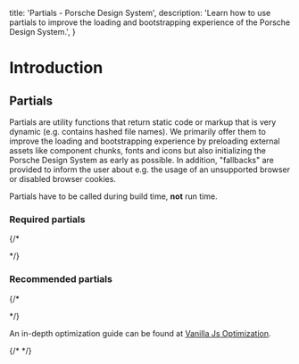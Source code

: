 
  title: 'Partials - Porsche Design System',
  description: 'Learn how to use partials to improve the loading and bootstrapping experience of the Porsche Design System.',
}

# Introduction

<TableOfContents headings={[]} />

## Partials

Partials are utility functions that return static code or markup that is very dynamic (e.g. contains hashed file names).
We primarily offer them to improve the loading and bootstrapping experience by preloading external assets like component
chunks, fonts and icons but also initializing the Porsche Design System as early as possible. In addition, "fallbacks"
are provided to inform the user about e.g. the usage of an unsupported browser or disabled browser cookies.

Partials have to be called during build time, **not** run time.

### Required partials

{/* <ul v-html="requiredPartialNames"></ul> */}

### Recommended partials

{/* <ul v-html="recommendedPartialNames"></ul> */}

An in-depth optimization guide can be found at
[Vanilla Js Optimization](/must-know/initialization/vanilla-js#optimization).

{/* <script lang="ts">

  const partialNames = Object.keys(partials).sort();
  const getPartialLink = (partial: string): string => `<li><a href="partials/${paramCase(partial.replace('get', ''))}">${partial}()</a></li>`;

  @Component
  requiredPartials = ['getInitialStyles'];

  public requiredPartialNames = partialNames.filter(partial => this.requiredPartials.includes(partial)).map(getPartialLink).join('');
  public recommendedPartialNames = partialNames.filter(partial => !this.requiredPartials.includes(partial)).map(getPartialLink).join('');
}
</script> */}
